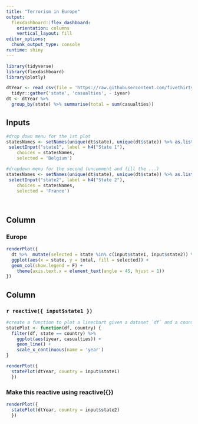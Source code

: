 ```yaml
---
title: "Terrorism in Europe"
output: 
  flexdashboard::flex_dashboard:
    orientation: columns
    vertical_layout: fill
editor_options: 
  chunk_output_type: console
runtime: shiny
---
```


```r
library(tidyverse)
library(flexdashboard)
library(plotly)
```

```r
dtYear <- read_csv(file = 'https://raw.githubusercontent.com/fivethirtyeight/data/master/terrorism/eu_terrorism_fatalities_by_country.csv') %>% 
  tidyr::gather('state', 'casualties', - iyear)
dt <- dtYear %>% 
  group_by(state) %>% summarise(total = sum(casualties))
```

Inputs {.sidebar}
-------------------------------------

```r

#drop down menu for the 1st plot
statesNames <- setNames(unique(dt$state), unique(dt$state)) %>% as.list()
 selectInput("state1", label = h4("State 1"), 
    choices = statesNames, 
    selected = 'Belgium')

#dropdown menu for the second (uncomment and fill the ...)
statesNames <- setNames(unique(dt$state), unique(dt$state)) %>% as.list()
 selectInput("state2", label = h4("State 2"), 
    choices = statesNames, 
    selected = 'France')

  
```
 


Column {data-width=650}
-----------------------------------------------------------------------

### Europe

```r

renderPlot({
  dt %>%  mutate(selected = state %in% c(input$state1, input$state2)) %>% 
  ggplot(aes(x = state, y = total, fill = selected)) +
  geom_col(show.legend = F) +
    theme(axis.text.x = element_text(angle = 45, hjust = 1)) 
})

```

Column {data-width=350}
-----------------------------------------------------------------------

### `r reactive({ input$state1 })`

```r
#create a function to plot a linechart given a dataset `df` and a country name `country`
statePlot <- function(df, country) { 
  filter(df, state == country) %>%
    ggplot(aes(iyear, casualties)) +
    geom_line() +
    scale_x_continuous(name = 'year')
}

renderPlot({ 
  statePlot(dtYear, country = input$state1) 
  })
```

### Make this reactive using reactive({})

```r

renderPlot({ 
  statePlot(dtYear, country = input$state2) 
  })
```

